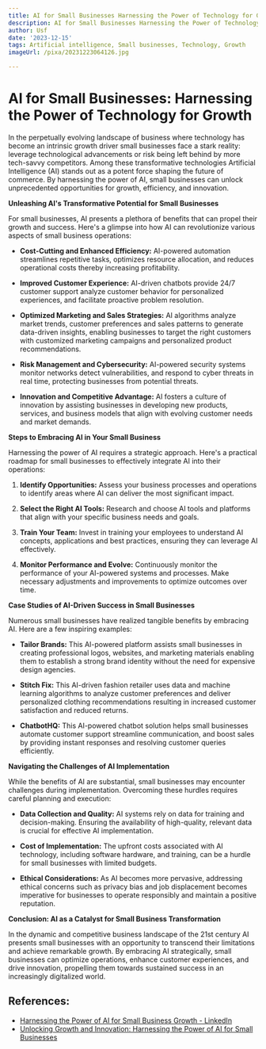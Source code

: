 ```yaml
---
title: AI for Small Businesses Harnessing the Power of Technology for Growth
description: AI for Small Businesses Harnessing the Power of Technology for Growth
author: Usf
date: '2023-12-15'
tags: Artificial intelligence, Small businesses, Technology, Growth
imageUrl: /pixa/20231223064126.jpg

---
```

# **AI for Small Businesses:** Harnessing the Power  of Technology for Growth

In the perpetually evolving landscape  of business where technology has  become an  intrinsic growth driver small businesses face a stark reality: leverage technological advancements or  risk being left behind by more tech-savvy  competitors. Among these transformative technologies Artificial  Intelligence (AI) stands out as a potent force  shaping the future of commerce. By harnessing the power of AI, small businesses can unlock unprecedented opportunities for growth, efficiency, and innovation.

**Unleashing AI's Transformative Potential for Small Businesses**

For small businesses, AI presents a plethora of benefits that can propel their growth and success.  Here's a glimpse into how AI can revolutionize various aspects of small business operations:

*  **Cost-Cutting and Enhanced Efficiency:** AI-powered automation streamlines repetitive tasks, optimizes resource  allocation, and reduces operational costs thereby increasing profitability.

* **Improved Customer Experience:** AI-driven chatbots provide 24/7 customer  support  analyze  customer behavior for personalized experiences, and facilitate proactive problem resolution.

* **Optimized Marketing and Sales Strategies:** AI algorithms analyze market trends, customer preferences and sales patterns to generate data-driven insights, enabling businesses to target the right customers with customized marketing  campaigns and personalized product recommendations.

* **Risk Management  and Cybersecurity:** AI-powered security systems  monitor networks detect  vulnerabilities, and respond to cyber threats in real time, protecting businesses from  potential threats.

* **Innovation and Competitive Advantage:** AI fosters a culture of innovation by assisting businesses in developing new products, services, and  business models that align with evolving customer  needs  and market demands.

**Steps to Embracing AI in Your Small Business**

Harnessing the power of AI requires a strategic approach.  Here's a practical roadmap for small businesses to effectively integrate AI into their operations:

1. **Identify Opportunities:** Assess your business processes and operations to identify areas where AI can deliver the most significant impact.

2. **Select the Right AI Tools:** Research and  choose AI tools and platforms  that align with your specific business needs and goals.

3. **Train Your Team:** Invest in training your employees to understand AI concepts, applications and best practices, ensuring they can  leverage AI effectively.

4.  **Monitor Performance and Evolve:** Continuously monitor the performance of  your  AI-powered systems  and processes. Make necessary adjustments and improvements to optimize outcomes over time.

**Case Studies  of AI-Driven Success in  Small Businesses**

Numerous small  businesses have realized tangible benefits by embracing AI.  Here  are a few inspiring examples:

* **Tailor Brands:** This AI-powered platform assists  small businesses in creating professional logos, websites, and marketing materials enabling  them to establish a strong brand identity without the need for expensive design agencies.

* **Stitch  Fix:** This AI-driven fashion retailer uses data and machine learning algorithms to analyze customer preferences and deliver personalized clothing recommendations resulting in increased customer satisfaction and reduced returns.

* **ChatbotHQ:**  This AI-powered chatbot  solution helps small  businesses automate customer support streamline communication, and boost sales by providing instant  responses and resolving customer queries efficiently.

**Navigating the  Challenges  of AI Implementation**

While the benefits of AI are substantial, small businesses may encounter challenges during implementation. Overcoming these hurdles  requires  careful planning and execution:

* **Data Collection and Quality:** AI systems rely  on data for  training and decision-making. Ensuring the  availability of high-quality, relevant data is crucial for effective  AI  implementation.

* **Cost of Implementation:** The upfront costs associated with AI technology, including software  hardware, and training, can be a hurdle for small businesses with limited budgets.

*  **Ethical Considerations:** As AI becomes more  pervasive, addressing ethical concerns such as privacy  bias and job  displacement becomes imperative for businesses to operate responsibly and maintain  a positive reputation.

**Conclusion: AI as a Catalyst for Small Business Transformation**

In the dynamic and competitive business landscape of the  21st century AI presents  small businesses with an opportunity to transcend their  limitations and achieve remarkable  growth. By embracing AI strategically, small businesses  can optimize operations, enhance customer experiences, and drive innovation, propelling them towards sustained success in an increasingly digitalized world.

## References:
- [Harnessing the Power of AI for Small Business Growth - LinkedIn](https://www.linkedin.com/pulse/harnessing-power-ai-small-business-growth-richard-fearnhead-pw9se)
- [Unlocking Growth and Innovation: Harnessing the Power of AI for Small Businesses](https://www.linkedin.com/pulse/unlocking-growth-innovation-harnessing-power-ai-small-businesses)
